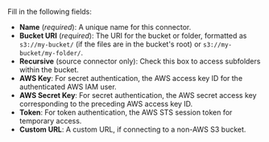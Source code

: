 Fill in the following fields:

- **Name** (_required_): A unique name for this connector.
- **Bucket URI** (_required_): The URI for the bucket or folder, formatted as `s3://my-bucket/` (if the files are in the bucket's root) or `s3://my-bucket/my-folder/`.
- **Recursive** (source connector only): Check this box to access subfolders within the bucket.
- **AWS Key**: For secret authentication, the AWS access key ID for the authenticated AWS IAM user.
- **AWS Secret Key**: For secret authentication, the AWS secret access key corresponding to the preceding AWS access key ID.
- **Token**: For token authentication, the AWS STS session token for temporary access.
- **Custom URL**: A custom URL, if connecting to a non-AWS S3 bucket.